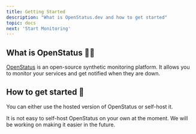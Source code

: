 ```yaml
---
title: Getting Started
description: "What is OpenStatus.dev and how to get started"
topic: docs
next: 'Start Monitoring'
---
```




## What is OpenStatus 🧑‍🏫

[OpenStatus](https://www.openstatus.dev) is an open-source synthetic monitoring platform. It allows you to monitor your services and get notified when they are down.


## How to get started 🚀

You can either use the hosted version of OpenStatus or self-host it.

<Aside>
    It is not easy to self-host OpenStatus on your own at the moment. We will be working on making it easier in the future.
</Aside>